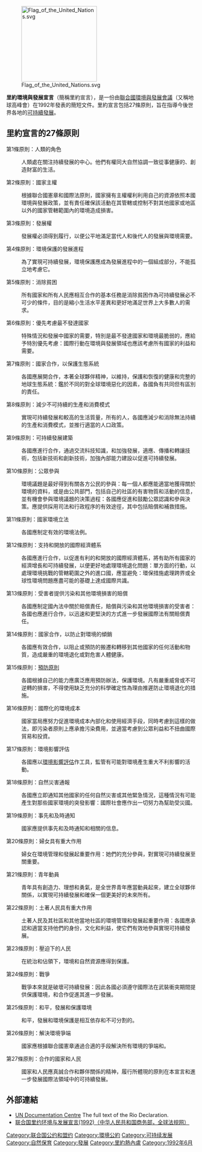 [[File:Flag_of_the_United_Nations.svg|200px]] 

'''里約環境與發展宣言'''（簡稱里約宣言），是一份由[[聯合國|聯合國]][[聯合國環境與發展會議|環境與發展會議]]（又稱地球高峰會）在1992年發表的簡短文件。里約宣言包括27條原則，旨在指導今後世界各地的[[可持續發展|可持續發展]]。

== 里約宣言的27條原則 ==
第1條原則：人類的角色
:人類處在關注持續發展的中心。他們有權同大自然協調一致從事健康的、創造財富的生活。

第2條原則：國家主權
:根據聯合國憲章和國際法原則，國家擁有主權權利利用自己的資源依照本國環境與發展政策，並有責任確保該活動在其管轄或控制不對其他國家或地區以外的國家管轄範圍內的環境造成損害。

第3條原則：發展權
:發展權必須得到履行，以便公平地滿足當代人和後代人的發展與環境需要。

第4條原則：環境保護的發展進程
:為了實現可持續發展，環境保護應成為發展進程中的一個組成部分，不能孤立地考慮它。

第5條原則：消除貧困
:所有國家和所有人民應相互合作的基本任務是消除貧困作為可持續發展必不可少的條件，目的是縮小生活水平差異和更好地滿足世界上大多數人的需求。

第6條原則：優先考慮最不發達國家
:特殊情況和發展中國家的需要，特別是最不發達國家和環境最脆弱的，應給予特別優先考慮：國際行動在環境與發展領域也應該考慮所有國家的利益和需要。

第7條原則：國家合作，以保護生態系統
:各國應展開合作，本著全球夥伴精神，以維持，保護和恢復的健康和完整的地球生態系統：鑑於不同的對全球環境惡化的因素，各國負有共同但有區別的責任。

第8條原則：減少不可持續的生產和消費模式
:實現可持續發展和較高的生活質量，所有的人，各國應減少和消除無法持續的生產和消費模式，並推行適當的人口政策。

第9條原則：可持續發展建築
:各國應進行合作，通過交流科技知識，和加強發展，適應、傳播和轉讓技術，包括新技術和創新技術，加強內部能力建設以促進可持續發展。

第10條原則：公眾參與
:環境議題是最好得到有關各方公民的參與：每一個人都應能適當地獲得關於環境的資料，或是由公共部門，包括自己的社區的有害物質和活動的信息，並有機會參與環境議題的決策過程：各國應促進和鼓勵公眾認識和參與決策。應提供採用司法和行政程序的有效途徑，其中包括賠償和補救措施。

第11條原則：國家環境立法
:各國應制定有效的環境法例。

第12條原則：支持和開放的國際經濟體系
:各國應進行合作，以促進有利的和開放的國際經濟體系，將有助所有國家的經濟增長和可持續發展，以便更好地處理環境退化問題：單方面的行動，以處理環境挑戰的管轄範圍之外的進口國，應當避免：環保措施處理跨界或全球性環境問題應盡可能的基礎上達成國際共識。

第13條原則：受害者提供污染和其他環境損害的賠償
:各國應制定國內法中關於賠償責任，賠償與污染和其他環境損害的受害者：各國也應進行合作，以迅速和更堅決的方式進一步發展國際法有關賠償責任。

第14條原則：國家合作，以防止對環境的傾銷
:各國應有效合作，以阻止或預防的搬遷和轉移到其他國家的任何活動和物質，造成嚴重的環境退化或對危害人體健康。

第15條原則：[[預防原則|預防原則]]
:各國根據自己的能力應廣泛應用預防辦法，保護環境。凡有嚴重威脅或不可逆轉的損害，不得使用缺乏充分的科學確定性為理由推遲防止環境退化的措施。

第16條原則：國際化的環境成本
:國家當局應努力促進環境成本內部化和使用經濟手段，同時考慮到這樣的做法，即污染者原則上應承擔污染費用，並適當考慮到公眾利益和不扭曲國際貿易和投資。

第17條原則：環境影響評估
:各國應以[[環境影響評估|環境影響評估]]作工具，監管有可能對環境產生重大不利影響的活動。

第18條原則：自然災害通報
:各國應立即通知其他國家的任何自然災害或其他緊急情況，這種情況有可能產生對那些國家環境的突發影響：國際社會應作出一切努力為幫助受災國。

第19條原則：事先和及時通知
:國家應提供事先和及時通知和相關的信息。

第20條原則：婦女具有重大作用
:婦女在環境管理和發展起重要作用：她們的充分參與，對實現可持續發展至關重要。

第21條原則：青年動員
:青年具有創造力、理想和勇氣，是全世界青年應當動員起來，建立全球夥伴關係，以實現可持續發展和確保一個更美好的未來所有。

第22條原則：土著人民具有重大作用
:土著人民及其社區和其他當地社區的環境管理和發展起重要作用：各國應承認和適當支持他們的身份，文化和利益，使它們有效地參與實現可持續發展。

第23條原則：壓迫下的人民
:在統治和佔領下，環境和自然資源應得到保護。

第24條原則：戰爭
:戰爭本來就是破壞可持續發展：因此各國必須遵守國際法在武裝衝突期間提供保護環境，和合作促進其進一步發展。

第25條原則：和平，發展和保護環境
:和平，發展和環境保護是相互依存和不可分割的。

第26條原則：解決環境爭端
:國家應根據聯合國憲章通過合適的手段解決所有環境的爭端和。

第27條原則：合作的國家和人民
:國家和人民應真誠合作和夥伴關係的精神，履行所體現的原則在本宣言和進一步發展國際法領域中的可持續發展。

== 外部連結 ==
{{Wikisource|里约环境与发展宣言}}
* [http://www.un.org/documents/ga/conf151/aconf15126-1annex1.htm UN Documentation Centre] {{Wayback|url=http://www.un.org/documents/ga/conf151/aconf15126-1annex1.htm |date=20190811114714 }} The full text of the Rio Declaration.
* [http://policy.mofcom.gov.cn/pact/pactContent.shtml?id=1667 联合国里约环境与发展宣言(1992)（中华人民共和国商务部，全球法规网）]

{{Sustainability}}

{{Authority control}}
[[Category:联合国公约和盟约|Category:联合国公约和盟约]]
[[Category:環境公約|Category:環境公約]]
[[Category:可持续发展|Category:可持续发展]]
[[Category:自然保育|Category:自然保育]]
[[Category:發展|Category:發展]]
[[Category:里約熱內盧|Category:里約熱內盧]]
[[Category:1992年6月|Category:1992年6月]]